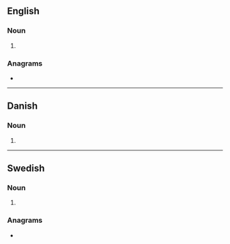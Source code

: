 {{also|Metallers}}
==English==

===Noun===
{{head|en|noun form}}

# {{plural of|en|metaller}}

===Anagrams===
* {{anagrams|en|a=aeellmrst|tremellas}}

----

==Danish==

===Noun===
{{head|da|noun form|g=n}}

# {{inflection of|da|metal||indef|gen|p}}

----

==Swedish==

===Noun===
{{head|sv|noun form}}

# {{sv-noun-form-indef-gen-pl|metall}}

===Anagrams===
* {{anagrams|sv|a=aeellmrst|mellersta}}